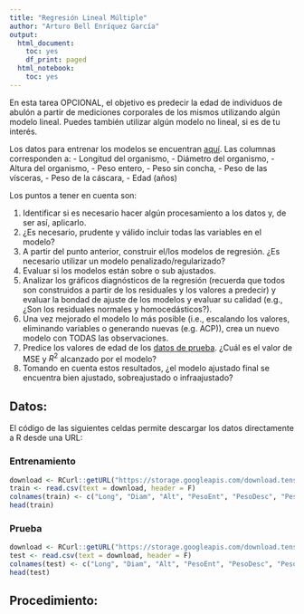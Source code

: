 ```yaml
---
title: "Regresión Lineal Múltiple"
author: "Arturo Bell Enríquez García"
output:
  html_document:
    toc: yes
    df_print: paged
  html_notebook:
    toc: yes
---
```


En esta tarea OPCIONAL, el objetivo es predecir la edad de individuos de abulón a partir de mediciones corporales de los mismos utilizando algún modelo lineal. Puedes también utilizar algún modelo no lineal, si es de tu interés. 

Los datos para entrenar los modelos se encuentran [aquí](https://storage.googleapis.com/download.tensorflow.org/data/abalone_train.csv). Las columnas corresponden a:
- Longitud del organismo,
- Diámetro del organismo,
- Altura del organismo,
- Peso entero,
- Peso sin concha,
- Peso de las vísceras,
- Peso de la cáscara,
- Edad (años)

Los puntos a tener en cuenta son:

1) Identificar si es necesario hacer algún procesamiento a los datos y, de ser así, aplicarlo.
2) ¿Es necesario, prudente y válido incluir todas las variables en el modelo?
3) A partir del punto anterior, construir el/los modelos de regresión. ¿Es necesario utilizar un modelo penalizado/regularizado?
4) Evaluar si los modelos están sobre o sub ajustados.
5) Analizar los gráficos diagnósticos de la regresión (recuerda que todos son construidos a partir de los residuales y los valores a predecir) y evaluar la bondad de ajuste de los modelos y evaluar su calidad (e.g., ¿Son los residuales normales y homocedásticos?).
6) Una vez mejorado el modelo lo más posible (i.e., escalando los valores, eliminando variables o generando nuevas (e.g. ACP)), crea un nuevo modelo con TODAS las observaciones.
7) Predice los valores de edad de los [datos de prueba](https://storage.googleapis.com/download.tensorflow.org/data/abalone_test.csv). ¿Cuál es el valor de MSE y $R^2$ alcanzado por el modelo?
8) Tomando en cuenta estos resultados, ¿el modelo ajustado final se encuentra bien ajustado, sobreajustado o infraajustado?

## Datos:

El código de las siguientes celdas permite descargar los datos directamente a R desde una URL:

### Entrenamiento
```r
download <- RCurl::getURL("https://storage.googleapis.com/download.tensorflow.org/data/abalone_train.csv")
train <- read.csv(text = download, header = F)
colnames(train) <- c("Long", "Diam", "Alt", "PesoEnt", "PesoDesc", "PesoVisc", "PesoCasc", "Edad")
head(train)
```
### Prueba
```r
download <- RCurl::getURL("https://storage.googleapis.com/download.tensorflow.org/data/abalone_test.csv")
test <- read.csv(text = download, header = F)
colnames(test) <- c("Long", "Diam", "Alt", "PesoEnt", "PesoDesc", "PesoVisc", "PesoCasc", "Edad")
head(test)
```

## Procedimiento:
